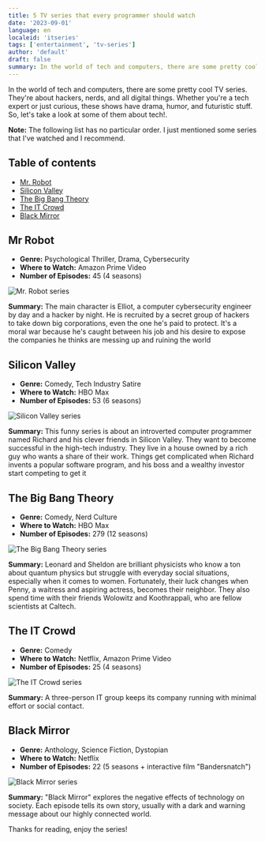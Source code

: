```yaml
---
title: 5 TV series that every programmer should watch
date: '2023-09-01'
language: en
localeid: 'itseries'
tags: ['entertainment', 'tv-series']
author: 'default'
draft: false
summary: In the world of tech and computers, there are some pretty cool  TV series. They're about hackers, nerds, and all digital things. Whether you're a tech expert or just curious, these shows have drama, humor, and futuristic stuff. So, let's take a look at some of them about tech!.
---
```


In the world of tech and computers, there are some pretty cool TV series. They're about hackers, nerds, and all digital things. Whether you're a tech expert or just curious, these shows have drama, humor, and futuristic stuff. So, let's take a look at some of them about tech!.

**Note:** The following list has no particular order. I just mentioned some series that I've watched and I recommend.

## Table of contents

- [Mr. Robot](#mr-robot)
- [Silicon Valley](#silicon-valley)
- [The Big Bang Theory](#the-big-bang-theory)
- [The IT Crowd](#the-it-crowd)
- [Black Mirror](#black-mirror)

## Mr Robot

- **Genre:** Psychological Thriller, Drama, Cybersecurity
- **Where to Watch:** Amazon Prime Video
- **Number of Episodes:** 45 (4 seasons)

<div className="flex justify-center">
  <div className="w-full max-w-screen-md overflow-hidden">
    <img
      src="/static/images/2023-09-01-programming-series/2023-09-01-mr_robot.jpg"
      alt="Mr. Robot series"
      className="mx-auto"
    />
  </div>
</div>

**Summary:** The main character is Elliot, a computer cybersecurity engineer by day and a hacker by night. He is recruited by a secret group of hackers to take down big corporations, even the one he's paid to protect. It's a moral war because he's caught between his job and his desire to expose the companies he thinks are messing up and ruining the world

## Silicon Valley

- **Genre:** Comedy, Tech Industry Satire
- **Where to Watch:** HBO Max
- **Number of Episodes:** 53 (6 seasons)

<div className="flex justify-center">
  <div className="w-full max-w-screen-md overflow-hidden">
    <img
      src="/static/images/2023-09-01-programming-series/2023-09-01-silicon-valley.webp"
      alt="Silicon Valley series"
      className="mx-auto"
    />
  </div>
</div>

**Summary:** This funny series is about an introverted computer programmer named Richard and his clever friends in Silicon Valley. They want to become successful in the high-tech industry. They live in a house owned by a rich guy who wants a share of their work. Things get complicated when Richard invents a popular software program, and his boss and a wealthy investor start competing to get it

## The Big Bang Theory

- **Genre:** Comedy, Nerd Culture
- **Where to Watch:** HBO Max
- **Number of Episodes:** 279 (12 seasons)

<div className="flex justify-center">
  <div className="w-full max-w-screen-md overflow-hidden">
    <img
      src="/static/images/2023-09-01-programming-series/2023-09-01-the-big-bang-theory.jpg"
      alt="The Big Bang Theory series"
      className="mx-auto"
    />
  </div>
</div>

**Summary:** Leonard and Sheldon are brilliant physicists who know a ton about quantum physics but struggle with everyday social situations, especially when it comes to women. Fortunately, their luck changes when Penny, a waitress and aspiring actress, becomes their neighbor. They also spend time with their friends Wolowitz and Koothrappali, who are fellow scientists at Caltech.

## The IT Crowd

- **Genre:** Comedy
- **Where to Watch:** Netflix, Amazon Prime Video
- **Number of Episodes:** 25 (4 seasons)

<div className="flex justify-center">
  <div className="w-full max-w-screen-md overflow-hidden">
    <img
      src="/static/images/2023-09-01-programming-series/2023-09-01-the-it-crowd.jpg"
      alt="The IT Crowd series"
      className="mx-auto"
    />
  </div>
</div>

**Summary:** A three-person IT group keeps its company running with minimal effort or social contact.

## Black Mirror

- **Genre:** Anthology, Science Fiction, Dystopian
- **Where to Watch:** Netflix
- **Number of Episodes:** 22 (5 seasons + interactive film "Bandersnatch")

<div className="flex justify-center">
  <div className="w-full max-w-screen-md overflow-hidden">
    <img
      src="/static/images/2023-09-01-programming-series/2023-09-01-black-mirror.jpg"
      alt="Black Mirror series"
      className="mx-auto"
    />
  </div>
</div>

**Summary:** "Black Mirror" explores the negative effects of technology on society. Each episode tells its own story, usually with a dark and warning message about our highly connected world.

Thanks for reading, enjoy the series!
